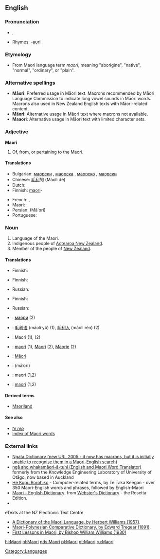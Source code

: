 {{interwiktionary|code=mi}}
==English==
{{wikipedia}}

===Pronunciation===
* {{IPA|/ˈmaʊri/}}, {{SAMPA|/"maUri/}}
* Rhymes: [[Rhymes:English:-aʊri|-aʊri]]

===Etymology===
* From Maori language term ''maori'', meaning "aborigine", "native", "normal", "ordinary", or "plain".

===Alternative spellings===
* '''Māori''': Preferred usage in Māori text. Macrons recommended by Māori Language Commission to indicate long vowel sounds in Māori words. Macrons also used in New Zealand English texts with Māori-related content.
* '''Mäori''': Alternative usage in Māori text where macrons not available.
* '''Maaori''': Alternative usage in Māori text with limited character sets.

===Adjective===
'''Maori'''

# Of, from, or pertaining to the Maori.

====Translations====
{{trans-top|of, from, or pertaining to the Maori}}
* Bulgarian: [[маорски]] {{m}}, [[маорска]] {{f}}, [[маорско]] {{n}}, [[маорски]] {{p}}
* Chinese: [[毛利]]的 (Máolì de)
* Dutch: {{t+|nl|Maori}}
* Finnish: [[maori]]-
{{trans-mid}}
* French: {{t-|fr|maori|m}}, {{t+|fr|maorie|f}}
* Maori: {{t-|mi|Māori|xs=Maori}}
* Persian: {{fa-Arab|[[مائوری]]}} (Mā'ori)
* Portuguese: {{t-|pt|maori}}
{{trans-bottom}}

===Noun===
{{en-noun|Maori|-}}

# Language of the Maori.
# Indigenous people of [[Aotearoa New Zealand]].
# Member of the people of [[New Zealand]].

====Translations====
{{trans-top|language of the Maori}}
* Finnish: {{t+|fi|maorin kieli}}
{{trans-mid}}
{{trans-bottom}}

{{trans-top|indigenous people of Aotearoa New Zealand}}
* Finnish: {{t-|fi|maorit|p}}
{{trans-mid}}
* Russian: {{t|ru|маори|m|f|tr=máori|sc=Cyrl}}
{{trans-bottom}}

{{trans-top|member of the people of New Zealand}}
* Finnish: {{t-|fi|maori}}
{{trans-mid}}
* Russian: {{t|ru|маори|p|tr=máori|sc=Cyrl}}
{{trans-bottom}}

{{checktrans-top}}
* {{ttbc|Bulgarian}}: [[маори]] {{p}} (2)
* {{ttbc|Chinese}}: [[毛利语]] (máolì yǔ) (1), [[毛利人]] (máolì rén) (2)
* {{ttbc|Dutch}}: Maori {{n}} (1), {{m|f}} (2)
* {{ttbc|French}}: [[maori]] {{m}} (1), [[Maori]] {{m}} (2), [[Maorie]] {{f}} (2)
* {{ttbc|Maori}}: [[Māori]]
* {{ttbc|Persian}}: {{fa-Arab|[[مائوری]]}} (mā’ori)
* {{ttbc|Portuguese}}: maori (1,2)
* {{ttbc|Swedish}}: [[maori]] (1,2)
{{checktrans-bottom}}

====Derived terms====
* [[Maoriland]]

====See also====
* ''[[te reo]]''
* [[Index:Maori|Index of Maori words]]

===External links===
* [http://www.learningmedia.co.nz/nz/online/ngata/ Ngata Dictionary (new URL 2005 - it now has macrons, but it is initially unable to recognise them in a Maori-English search)] <!-- Robin wrote to Learning Media about it a second time on 25 May -->
* [http://translator.kedri.info ngā aho whakamāori-ā-tuhi (English and Maori Word Translator)] formerly from the Knowledge Engineering Laboratory of University of Otāgo, now based in Auckland
* [http://www.cs.waikato.ac.nz/~tetaka/kupurorohiko.htm He Kupu Rorohiko] - Computer-related terms, by Te Taka Keegan - over 350 Maori-English words and phrases, followed by English-Maori
* [http://www.websters-online-dictionary.org/definition/Maori-english/ Maori - English Dictionary]: from [http://www.websters-online-dictionary.org/ Webster's Dictionary] - the Rosetta Edition.
* {{ethnologue|code=mri}}
;eTexts at the NZ Electronic Text Centre
* [http://www.nzetc.org/tm/scholarly/tei-WillDict.html A Dictionary of the Maori Language, by Herbert Williams (1957)].
* [http://www.nzetc.org/tm/scholarly/tei-TreMaor.html Maori-Polynesian Comparative Dictionary, by Edward Tregear (1891)].
* [http://www.nzetc.org/tm/scholarly/tei-WilFirs.html First Lessons in Maori, by Bishop William Williams (1930)]

[[Category:Languages]]

[[hi:Maori]]
[[nl:Maori]]
[[nds:Maori]]
[[pl:Maori]]
[[pt:Maori]]
[[ru:Maori]]